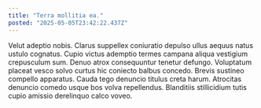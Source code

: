 ```yaml
---
title: "Terra mollitia ea."
posted: "2025-05-05T23:42:22.437Z"
---
```


Velut adeptio nobis. Clarus suppellex coniuratio depulso ullus aequus natus ustulo cognatus. Cupio victus ademptio termes campana aliqua vestigium crepusculum sum.
Denuo atrox consequuntur tenetur defungo. Voluptatum placeat vesco solvo curtus hic coniecto balbus concedo. Brevis sustineo compello apparatus.
Cauda tego denuncio titulus creta harum. Atrocitas denuncio comedo usque bos volva repellendus. Blanditiis stillicidium tutis cupio amissio derelinquo calco voveo.
